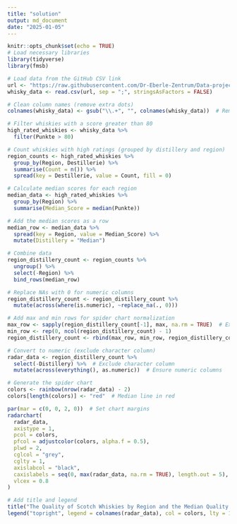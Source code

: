 ```yaml
---
title: "solution"
output: md_document
date: "2025-01-05"
---
```


```r
knitr::opts_chunk$set(echo = TRUE)
# Load necessary libraries
library(tidyverse)
library(fmsb)

# Load data from the GitHub CSV link
url <- "https://raw.githubusercontent.com/Dr-Eberle-Zentrum/Data-projects-with-R-and-GitHub/main/Projects/felix-gogollok/whisky-statistics/Whisky.csv"
whisky_data <- read.csv(url, sep = ";", stringsAsFactors = FALSE)

# Clean column names (remove extra dots)
colnames(whisky_data) <- gsub("\\.+", "", colnames(whisky_data))  # Remove redundant dots

# Filter whiskies with a score greater than 80
high_rated_whiskies <- whisky_data %>%
  filter(Punkte > 80)

# Count whiskies with high ratings (grouped by distillery and region)
region_counts <- high_rated_whiskies %>%
  group_by(Region, Destillerie) %>%
  summarise(Count = n()) %>%
  spread(key = Destillerie, value = Count, fill = 0)

# Calculate median scores for each region
median_data <- high_rated_whiskies %>%
  group_by(Region) %>%
  summarise(Median_Score = median(Punkte))

# Add the median scores as a row
median_row <- median_data %>%
  spread(key = Region, value = Median_Score) %>%
  mutate(Distillery = "Median")

# Combine data
region_distillery_count <- region_counts %>%
  ungroup() %>%
  select(-Region) %>%
  bind_rows(median_row)

# Replace NAs with 0 for numeric columns
region_distillery_count <- region_distillery_count %>%
  mutate(across(where(is.numeric), ~replace_na(., 0)))

# Add max and min rows for spider chart normalization
max_row <- sapply(region_distillery_count[-1], max, na.rm = TRUE)  # Exclude character column
min_row <- rep(0, ncol(region_distillery_count) - 1)
region_distillery_count <- rbind(max_row, min_row, region_distillery_count)

# Convert to numeric (exclude character column)
radar_data <- region_distillery_count %>%
  select(-Distillery) %>%  # Exclude character column
  mutate(across(everything(), as.numeric))  # Ensure numeric columns

# Generate the spider chart
colors <- rainbow(nrow(radar_data) - 2)
colors[length(colors)] <- "red"  # Median line in red

par(mar = c(0, 0, 2, 0))  # Set chart margins
radarchart(
  radar_data,
  axistype = 1,
  pcol = colors,
  pfcol = adjustcolor(colors, alpha.f = 0.5),
  plwd = 2,
  cglcol = "grey",
  cglty = 1,
  axislabcol = "black",
  caxislabels = seq(0, max(radar_data, na.rm = TRUE), length.out = 5),
  vlcex = 0.8
)

# Add title and legend
title("The Quality of Scotch Whiskies by Region and the Median Quality of Each Region", cex.main = 1.2)
legend("topright", legend = colnames(radar_data), col = colors, lty = 1, cex = 0.8)
```
